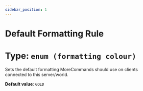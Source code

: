 ```yaml
---
sidebar_position: 1
---
```


# Default Formatting Rule
# Type: `enum (formatting colour)`
Sets the default formatting MoreCommands should use on clients connected to this server/world.

**Default value**: `GOLD`
